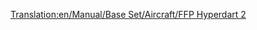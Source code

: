 [[Translation:en/Manual/Base Set/Aircraft/FFP Hyperdart 2]]
{{en/Manual/Base Set/Aircraft/Aircraft|Cost=$77,928
|Speed=2,330 kph (1,448 MPH)
|Annual=$9,000
|Designed=2031
|Lifespan=25
|Capacity=85 passengers & 45 bags of mail
|Description=A fictional and futuristic plane apparently build by FFP/BAC Aerospatial
|Real-life=Fictionsal
}}
